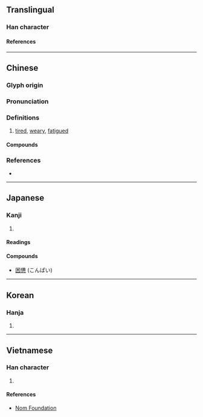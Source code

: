 {{also|惫}}
{{character info/new}}
==Translingual==

===Han character===
{{Han char|rn=61|rad=心|as=12|sn=16|four=24332|canj=OBP|ids=⿱備心}}

====References====
{{Han ref|kx=0402.020|dkj=11195|dj=0742.040|hdz=42350.120|uh=618A}}

----

==Chinese==
{{zh-forms|s=惫}}

===Glyph origin===
{{Han etym}}

===Pronunciation===
{{zh-pron
|m=bèi,bài,2nb=historical variant in Mainland
|c=baai6,bei6
|mn=qz,tw,xm:pē/zz:pāi
|mc=y
|oc=y
|cat=a
}}

===Definitions===
{{zh-hanzi}}

# [[tired]], [[weary]], [[fatigued]]

====Compounds====
{{zh-der|憊乏|憊色|困憊|疲憊|昏憊|惛憊|憊賴|憊懶}}

===References===
* {{R:yue:mfccd}}

----

==Japanese==

===Kanji===
{{ja-kanji|grade=uc|rs=心12}}

# {{rfdef|ja|sort=心12}}

====Readings====
{{ja-readings
|on=はい, へい
|kun=つかれる
}}

====Compounds====
* [[困憊]] (こんぱい)

----

==Korean==

===Hanja===
{{ko-hanja|비}}

# {{rfdef|ko|sort=心12}}

----

==Vietnamese==

===Han character===
{{vi-readings|rs=心12|reading=bị}}

# {{rfdef|vi|sort=心12}}

====References====
* [http://nomfoundation.org/common/nom_details.php?codepoint=618a Nom Foundation]